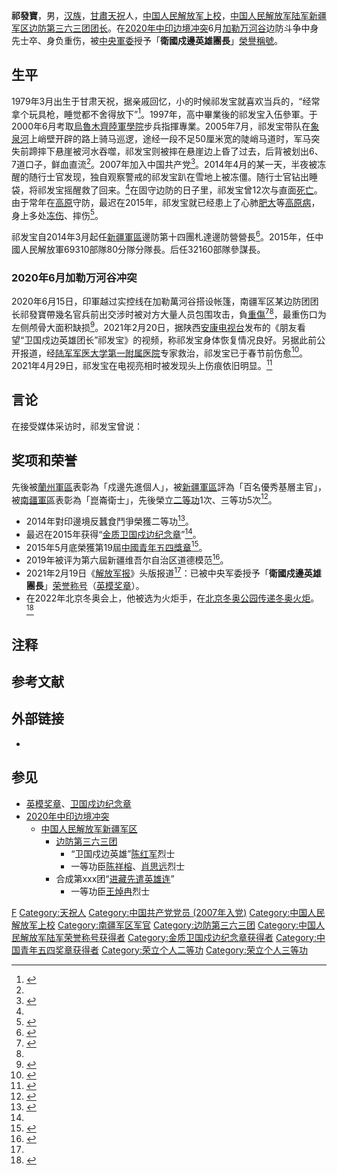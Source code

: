{{Infobox military person
|前缀尊称 = [[英模奖章|卫国戍边英雄团长]]
|name = 祁发宝
|后缀尊称 = [[中国人民解放军上校|上校]]
|image =
|caption = 
|sex = 男
|date of birth =  {{birth date and age|1979|3|6}}
|place of birth = {{CHN}}[[甘肃省|甘肃省]][[武威地区|武威地区]][[天祝藏族自治县|天祝藏族自治县]][[哈溪镇|哈溪镇]]河沿村<ref name="天祝融媒1" /><ref>{{cite web |title = 干掉印军一个连，还原4名烈士参与的加勒万河谷冲突 |url = https://i.ifeng.com/c/83zyHwOtdHx |access-date=2021-02-19 |author = 唐驳虎 |website=凤凰网 |archive-date = 2021-02-22 |archive-url = https://web.archive.org/web/20210222182818/https://i.ifeng.com/c/83zyHwOtdHx |dead-url=no }}</ref>
|date of death = 
|place of death = 
|cause of death = 
|nationality = {{PRC}}
|residence = 甘肃[[天祝藏族自治县|天祝藏族自治县]]（家乡）<br> [[西藏|西藏]][[阿里地区|阿里地区]]和[[新疆|新疆]][[和田地区|和田地区]]（戍边）
|languages = [[漢語|漢語]]（[[普通話|普通話]]、[[甘肃话|甘肃话]]）
|unit = [[中国人民解放军步兵|步兵]]
|height =
|weight =
|party = {{CPC|22px}}
|rank = [[File:PLAGF-0716-COL.png|15px]] [[中国人民解放军上校|陆军上校]]
|spouse = 纪艳<ref name="边防军嫂在南疆">{{cite news |url = http://photo.chinamil.com.cn/jypk/2016-03/10/content_6953339_4.htm |title = 边防军嫂在南疆 携手共筑昆仑梦 - 中国军网 |author1 = 陈金财 |author2 = 毛德海 |author3 = 王宁 |date = 2016-03-10 |website = [[中国军网|中国军网]] |access-date = 2021-02-19 |archive-date = 2021-02-22 |archive-url = https://web.archive.org/web/20210222182839/http://photo.chinamil.com.cn/jypk/2016-03/10/content_6953339_4.htm |dead-url = no }}</ref> 
|relatives = 
|educate = [[乌鲁木齐陆军学院|乌鲁木齐陆军学院]]步兵指挥专业[[大专|大专]]学历
|commands =[[边防第三六三团|边防第三六三团]]<br>[[边防第十四团|边防第十四团]]札达边防营<br>[[边防第十四团|边防第十四团]]某连
|awards = “'''卫国戍边英雄团长'''”[[荣誉称号_(中国人民解放军)|荣誉称号]]及[[英模奖章|英模奖章]]<br />[[File:Medal_of_Guarding_the_Frontiers_Ribbon_-_Golden.svg|50px]] [[卫国戍边纪念章|金质卫国戍边纪念章]]<br />[[中国青年五四奖章|中国青年五四奖章]]
|rankrecord =
|allegiance = {{PRC}}<br />{{CPC}}
|serviceyears = 1997年至今
|branch = {{PLA-Army}}
|children = 一子（2010年5月出生）<ref name="hq1" />
|battles = [[2020年中印边境冲突|2020年中印边境冲突]]
*[[加勒万河谷|加勒万河谷]]械斗{{WIA}}
}}

'''祁發寶'''{{BD|1979年|3月6日|||}}，男，[[汉族|汉族]]，[[甘肅|甘肅]][[天祝|天祝]]人，[[中国人民解放军上校|中国人民解放军上校]]，[[中国人民解放军陆军|中国人民解放军陆军]][[新疆军区|新疆军区]][[边防第三六三团|边防第三六三团]][[团长|团长]]。在[[2020年中印边境冲突|2020年中印边境冲突]]6月[[加勒万河谷|加勒万河谷]]边防斗争中身先士卒、身负重伤，被[[中央軍委|中央軍委]]授予「'''衛國戍邊英雄團長'''」[[荣誉称号_(中国人民解放军)|榮譽稱號]]。

== 生平 ==
1979年3月出生于甘肃天祝，据亲戚回忆，小的时候祁发宝就喜欢当兵的，“经常拿个玩具枪，睡觉都不舍得放下”<ref name="天祝融媒1">{{cite web|title=致敬，屹立喀喇昆仑的边防英雄 ——“英雄团长”祁发宝事迹在家乡引起热烈反响|url=http://news.bandao.cn/a/466638.html|access-date=|author=天祝融媒|date=2021-02-19|website=半岛网|archive-date=2021-02-22|archive-url=https://web.archive.org/web/20210222182829/http://news.bandao.cn/a/466638.html|dead-url=no}}</ref>。1997年，高中畢業後的祁发宝入伍參軍。于2000年6月考取[[烏魯木齊陸軍學院|烏魯木齊陸軍學院]]步兵指揮專業。2005年7月，祁发宝带队在[[象泉河|象泉河]]上峭壁开辟的路上骑马巡逻，途经一段不足50厘米宽的陡峭马道时，军马突失前蹄摔下悬崖被河水吞噬，祁发宝则被摔在悬崖边上昏了过去，后背被划出6、7道口子，鲜血直流<ref name=":0" />。2007年加入中国共产党<ref>{{cite web|title=英雄团长祁发宝最新照片 他手上的东西让人心疼(图) |url=https://news.sina.cn/2021-02-22/detail-ikftssap7957269.d.html |access-date=2021-02-23|date=2021-02-21 |website=新浪网|archive-date=2021-02-23 |archive-url = https://web.archive.org/web/20210223093744/https://news.sina.cn/2021-02-22/detail-ikftssap7957269.d.html |dead-url=no}}</ref>。2014年4月的某一天，半夜被冻醒的随行士官发现，独自观察警戒的祁发宝趴在雪地上被冻僵。随行士官钻出睡袋，将祁发宝摇醒救了回来。<ref name="rmw2014" />在固守边防的日子里，祁发宝曾12次与直面[[死亡|死亡]]。由于常年在[[高原|高原]]守防，最迟在2015年，祁发宝就已经患上了心肺[[肥大|肥大]]等[[高原病|高原病]]，身上多处[[冻伤|冻伤]]、摔伤<ref name=":0">{{Cite web|title=信仰激扬青春梦想 向上向善成就美丽人生_青年组织__中国青年网|url=http://qnzz.youth.cn/qckc/201506/t20150615_6753712.htm|access-date=2021-02-21|author=裴清波|date=2015-06-15|website=qnzz.youth.cn|publisher=中国青年网|archive-date=2015-07-17|archive-url=https://web.archive.org/web/20150717064138/http://qnzz.youth.cn/qckc/201506/t20150615_6753712.htm|dead-url=no}}</ref>。

祁发宝自2014年3月起任[[新疆軍區|新疆軍區]]邊防第十四團札達邊防營營長<ref name="rmw2014">{{Cite web |title=营长祁发宝：九死一生守边关--军事--人民网 |url=http://military.people.com.cn/n/2014/0827/c172467-25551770.html |access-date=2021-02-21 |date=2014-08-27 |website=military.people.com.cn |publisher=[[人民网|人民网]] |archive-date=2021-08-17 |archive-url=https://web.archive.org/web/20210817221802/http://military.people.com.cn/n/2014/0827/c172467-25551770.html |dead-url=no }}</ref>。2015年，任中國人民解放軍69310部隊80分隊分隊長。后任32160部隊參謀長。

=== 2020年6月加勒万河谷冲突 ===
{{Main|2020年中印边境冲突}}

2020年6月15日，印軍越过实控线在加勒萬河谷搭设帐篷，南疆军区某边防团团长祁發寶帶幾名官兵前出交涉时被对方大量人员包围攻击，負[[重傷|重傷]]<ref>{{cite web |title = 现场！这段视频，记录了喀喇昆仑那场英勇战斗 |url = https://www.bilibili.com/video/BV1R54y1Y7KE |date=2021-02-19 |publisher=[[中央电视台国防军事频道|中央电视台国防军事频道]] |access-date=2021-02-19 |archive-date=2021-02-19 |archive-url = https://web.archive.org/web/20210219141949/https://www.bilibili.com/video/BV1R54y1Y7KE |dead-url=no }}</ref><ref name="英雄屹立喀喇昆仑" />，最重伤口为左侧颅骨大面积缺损<ref>{{cite web |title=英雄团长祁发宝最新照片曝光，他手上拿的东西让人心疼 |url = https://news.163.com/21/0222/05/G3DSITCE0001899O.html |access-date=2021-02-22 |date=2021-02-22 |publisher=网易 |website=news.163.com |archive-date=2021-02-22 |archive-url = https://web.archive.org/web/20210222182819/https://news.163.com/21/0222/05/G3DSITCE0001899O.html |dead-url=no }}</ref>。2021年2月20日，据陕西[[安康电视台|安康电视台]]发布的《朋友看望“卫国戍边英雄团长”祁发宝》的视频，称祁发宝身体恢复情况良好。另据此前公开报道，经[[西南医院|陆军军医大学第一附属医院]]专家救治，祁发宝已于春节前伤愈<ref>{{cite news |title=戍边英雄团长祁发宝已于春节前康复 |url = https://finance.sina.com.cn/tech/2021-02-21/doc-ikftssap7892710.shtml |access-date=2021-02-21 |website=新京报网 |date=2021-02-21 |archive-date=2021-02-22 |archive-url = https://web.archive.org/web/20210222182820/https://finance.sina.com.cn/tech/2021-02-21/doc-ikftssap7892710.shtml |dead-url=no }}</ref>。2021年4月29日，祁发宝在电视亮相时被发现头上伤痕依旧明显。<ref>{{cite news |title = “英雄团长”祁发宝再次公开亮相：身着军装风采依旧，头上伤痕明显 |url = http://my-h5news.app.xinhuanet.com/xhh-pc/article/?id=8582da25-c438-4098-ae2d-c8d20e25a584 |agency = 新华号 |accessdate = 2021-05-02 |archive-date = 2021-05-02 |archive-url = https://web.archive.org/web/20210502021624/http://my-h5news.app.xinhuanet.com/xhh-pc/article/?id=8582da25-c438-4098-ae2d-c8d20e25a584 |dead-url = no }}</ref>

== 言论 ==
在接受媒体采访时，祁发宝曾说：{{Cquote|18年来，我先后上千次带队组织巡逻执勤，80多次参加边境管控行动，23次带领执勤分队出色完成急难险重任务，40余次遭遇[[暴风雪|暴风雪]]和夏季雪融性[[泥石流|泥石流]]，12次与死神擦肩而过，陪伴过我的军[[马|马]]有5匹受伤或牺牲。|祁发宝<ref name="天祝融媒1" /><ref name="hq1">{{Cite web|title=边防营长甘当昆仑卫士 讲述高原戍边艰苦生活|url=https://mil.huanqiu.com/article/9CaKrnJMylz?w=280|access-date=2021-02-21|date=2015-06-30|website=mil.huanqiu.com|archive-date=2021-02-22|archive-url=https://web.archive.org/web/20210222182823/https://mil.huanqiu.com/article/9CaKrnJMylz?w=280|dead-url=no}}</ref>}}

== 奖项和荣誉 ==
先後被[[蘭州軍區|蘭州軍區]]表彰為「戍邊先進個人」，被[[新疆軍區|新疆軍區]]評為「百名優秀基層主官」，被[[南疆軍區|南疆軍區]]表彰為「崑崙衛士」，先後榮立[[二等功|二等功]]1次、三等功5次<ref>{{cite web |title = 喊出“不想打就滚”的血性团长祁发宝！荣誉称号！ |url = https://c.m.163.com/news/a/G36RNB9P0515D6UK.html |access-date=2021-02-19 |date=2021-02-19 |website = c.m.163.com |publisher=网易新闻 |archive-date=2021-02-22 |archive-url = https://web.archive.org/web/20210222182823/https://c.m.163.com/news/a/G36RNB9P0515D6UK.html |dead-url=no }}</ref>。
* 2014年對印邊境反蠶食鬥爭榮獲二等功<ref>{{cite web |title = 第五屆西藏自治區道德模範候選人主要事跡 |url = http://www.creditxizang.gov.cn/staticPage/2CFBBA5EEA544C259A30A755B46BFD24.html?column_id=3 |access-date=2021-02-19 |date=2017-03-02 |quote = 第五屆西藏自治區愛國守法模範候選人：祁發寶，男，中共黨員，1979年3月出生，新疆軍區邊防第十四團札達邊防營營長。他入伍18年來，堅持把強軍報國當做使命擔當，始終鉚在雪域高原，身處惡劣環境不言苦，挑戰生理極限不畏難，直面生命威脅不怕死，先後上千次帶隊組織巡邏執勤，80多次攔阻印軍越線活動，忠實履行了衛國戍邊的神聖使命。2014年9月，印軍在我典角、支普齊方向越線修建水渠、臨邊搭建板房、蠻橫阻我執勤，企圖改變實控線現狀。他堅決執行上級命令指示，配合修訂了《應對印在典角地區越線修建水渠行動預案》、《拆除印越線修建水渠方案》等9份方案預案，參與組織了夜間潛伏、「陽光行動」和「奪點控守」等支普齊地區對印邊境反蠶食鬥爭，先後 7次面對印強勢逼近，出示橫幅、喊話抗議，10餘次與印指揮官現地交涉、據理力爭，2次成功阻印強勢衝擊於莎倉納通道，有效地牽制印軍力量，確保了支普齊方向前指依令組織軍地力量，在短時內快速疏通了支普齊至勒馬爾列4.5公里道路，完成了對印抵線修建板房反制行動。挫敗了印軍一系列強勢爭控、蓄意挑釁、滲透蠶食圖謀，實現了戰區「兩個絕不讓、兩個維護」的目標要求。祁發寶榮獲二等功稱號。 |archive-date=2018-08-13 |archive-url = https://web.archive.org/web/20180813061944/http://creditxizang.gov.cn/staticPage/2CFBBA5EEA544C259A30A755B46BFD24.html?column_id=3 |dead-url=no }}</ref>。
* 最迟在2015年获得“[[卫国戍边纪念章|金质卫国戍边纪念章]]”{{NoteTag|只有在边防连续工作15年以上的军人，才有资格获得[[卫国戍边纪念章|金质卫国戍边纪念章]]。}}<ref name=":0" />。
* 2015年5月底榮獲第19屆[[中國青年五四獎章|中國青年五四獎章]]<ref>{{cite web |title = 【青年節】致敬軍營里獲得過「五四」獎章的他們（六） |url = http://www.js7tv.cn/news/201705_94068.html |access-date=2021-02-19 |date=2017-05-03 |quote = 第19屆「中國青年五四獎章」獲得者：祁發寶 人物簡介：祁發寶，男，1979年3月生，中共黨員，烏魯木齊陸軍學院步兵指揮專業畢業，大專學歷，中國人民解放軍69310部隊80分隊分隊長，第19屆「中國青年五四獎章」獲得者。入伍18年來，祁發寶紮根阿里高原，身處惡劣環境不言苦，挑戰生理極限不畏難，直面生命威脅不怕死，在雪域高原展現了當代革命軍人的好樣子。他愛軍精武，精通營屬武器，善於戰術指揮，先後2次參加蘭州軍區戰役演習，23次帶隊出色完成急難險重任務，被評為優等指揮員。他愛崗敬業、科學建連、以情帶兵，所帶連隊被評為軍事訓練一級單位、標兵連隊。他無私奉獻，3次放棄到條件較好單位工作的機會，執行任務時12次與死神擦肩而過，父親去世前也沒能趕回去看上一眼。曾獲蘭州軍區戍邊先進個人、新疆軍區優秀基層主官等獎項，榮立二等功1次、三等功5次 |author1=尹禹化 |author2=赵展展 |author3=吕欣蔚 |author4=刘添 |archive-date=2021-02-22 |archive-url = https://web.archive.org/web/20210222182828/https://hm.baidu.com/hm.js?ab5dd46fa698e0a13cda50ec127c7ba0 |dead-url=no }}</ref>。
* 2019年被评为第六屆新疆维吾尔自治区道德模范<ref>{{cite web |title = 第六屆自治區道德模範候選人公示 |url = https://www.hts.gov.cn/xinxigongkai/show.php?itemid=3667 |access-date=2021-02-19 |date=2019-05-16 |website = 和田市人民政府网 |archive-date=2021-02-22 |archive-url = https://web.archive.org/web/20210222182824/https://www.hts.gov.cn/xinxigongkai/show.php?itemid=3667 |dead-url=no }}</ref>。
* 2021年2月19日《[[解放军报|解放军报]]》头版报道<ref name="英雄屹立喀喇昆仑" />：已被中央军委授予「'''衛國戍邊英雄團長'''」[[荣誉称号_(中国人民解放军)|荣誉称号]]（[[英模奖章|英模奖章]]）。
* 在2022年北京冬奥会上，他被选为火炬手，在[[北京冬奥公园|北京冬奥公园]][[2022年冬季奧林匹克運動會火炬接力|传递冬奥火炬]]。<ref>{{cite news |title=聖火傳遞手爭議 印度決定-{zh-cn:抵制;zh-tw:杯葛}-北京冬奧開閉幕 |url=https://www.chinatimes.com/realtimenews/20220203002005-260408?chdtv |accessdate=2022-02-03 |work=中国时报 |agency=中央社 |date=2022-02-03}}</ref>

== 注释 ==
{{NoteFoot}}

== 参考文献 ==
{{Reflist
|refs =
<ref name="英雄屹立喀喇昆仑">{{cite news |author = 王天益 |title = 英雄屹立喀喇昆仑──走近新时代卫国戍边的英雄官兵 |newspaper = [[解放军报|解放军报]] |date = 2021年2月19日 |page = 头版 |via = [[中国军网|中国军网]] |url = http://www.81.cn/yw/2021-02/19/content_9987403.htm |access-date = 2021-02-20 |archive-date = 2021-02-19 |archive-url = https://web.archive.org/web/20210219135312/http://www.81.cn/yw/2021-02/19/content_9987403.htm |dead-url = no }}</ref>
}}

== 外部链接 ==
* {{Wikiquote-inline|zh:祁发宝}}

== 参见 ==
{{Portal|中华人民共和国|甘肃|新疆|国际关系|人物}}
* [[英模奖章|英模奖章]]、[[卫国戍边纪念章|卫国戍边纪念章]]
* [[2020年中印边境冲突|2020年中印边境冲突]]
** [[中国人民解放军新疆军区|中国人民解放军新疆军区]]
*** [[边防第三六三团|边防第三六三团]]
**** “卫国戍边英雄”[[陈红军|陈红军]]烈士
**** 一等功臣[[陈祥榕|陈祥榕]]、[[肖思远|肖思远]]烈士
*** 合成第xxx团“[[进藏先遣英雄连|进藏先遣英雄连]]”
**** 一等功臣[[王焯冉|王焯冉]]烈士

{{Authority control}}

{{DEFAULTSORT:Qi}}
[[Category:祁姓|F]]
[[Category:天祝人|Category:天祝人]]
[[Category:中国共产党党员_(2007年入党)|Category:中国共产党党员 (2007年入党)]]
[[Category:中国人民解放军上校|Category:中国人民解放军上校]]
[[Category:南疆军区军官|Category:南疆军区军官]]
[[Category:边防第三六三团|Category:边防第三六三团]]
[[Category:中国人民解放军陆军荣誉称号获得者|Category:中国人民解放军陆军荣誉称号获得者]]
[[Category:金质卫国戍边纪念章获得者|Category:金质卫国戍边纪念章获得者]]
[[Category:中国青年五四奖章获得者|Category:中国青年五四奖章获得者]]
[[Category:荣立个人二等功|Category:荣立个人二等功]]
[[Category:荣立个人三等功|Category:荣立个人三等功]]